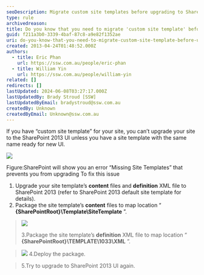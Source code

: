 ```yaml
---
seoDescription: Migrate custom site templates before upgrading to SharePoint 2013 UI to avoid missing site template errors and ensure a seamless upgrade experience.
type: rule
archivedreason:
title: Do you know that you need to migrate 'custom site template' before upgrade to SharePoint 2013 UI?
guid: f211a3b0-3339-4baf-87c8-a9e82f1352ae
uri: do-you-know-that-you-need-to-migrate-custom-site-template-before-upgrade-to-sharepoint-2013-ui
created: 2013-04-24T01:48:52.000Z
authors:
  - title: Eric Phan
    url: https://ssw.com.au/people/eric-phan
  - title: William Yin
    url: https://ssw.com.au/people/william-yin
related: []
redirects: []
lastUpdated: 2024-06-08T03:27:17.000Z
lastUpdatedBy: Brady Stroud [SSW]
lastUpdatedByEmail: bradystroud@ssw.com.au
createdBy: Unknown
createdByEmail: Unknown@ssw.com.au
---
```


If you have “custom site template” for your site, you can’t upgrade your site to the SharePoint 2013 UI unless you have a site template with the same name ready for new UI.

![](missingSiteTemplateError.jpg)

Figure:SharePoint will show you an error “Missing Site Templates” that prevents you from upgrading
To fix this issue

1. Upgrade your site template’s **content** files and **definition** XML file to SharePoint 2013 (refer to SharePoint 2013 default site template for details).
2. Package the site template’s **content** files to map location “ **{SharePointRoot}\Template\SiteTemplate** ”.

> ![](siteTemplateStructure.jpg)
>
> 3.Package the site template’s **definition** XML file to map location “ **{SharePointRoot}\TEMPLATE\1033\XML** ”.

> ![](siteTemplateDefinitionFile.jpg)
> 4.Deploy the package.

> 5.Try to upgrade to SharePoint 2013 UI again.

